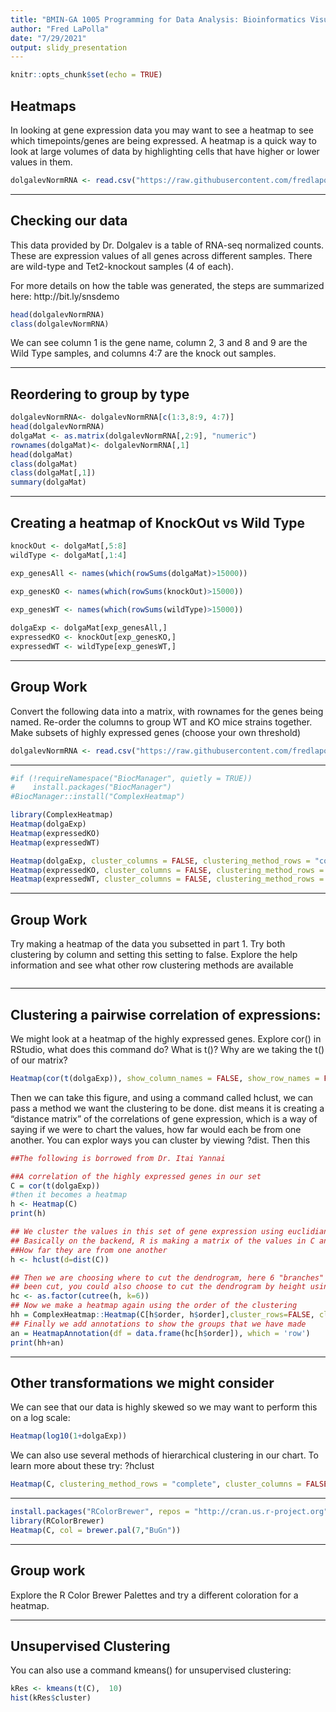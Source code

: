 ```yaml
---
title: "BMIN-GA 1005 Programming for Data Analysis: Bioinformatics Visualization"
author: "Fred LaPolla"
date: "7/29/2021"
output: slidy_presentation
---
```


```r
knitr::opts_chunk$set(echo = TRUE)
```


## Heatmaps

In looking at gene expression data you may want to see a heatmap to see which timepoints/genes are being expressed. A heatmap is a quick way to look at large volumes of data by highlighting cells that have higher or lower values in them. 

```r
dolgalevNormRNA <- read.csv("https://raw.githubusercontent.com/fredlapolla/RVilcekMasters2021/main/counts.normalized.csv")

```


***

## Checking our data

This data provided by Dr. Dolgalev is a table of RNA-seq normalized counts. These are expression values of all genes across different samples. There are wild-type and Tet2-knockout samples (4 of each).
 
For more details on how the table was generated, the steps are summarized here:
http://bit.ly/snsdemo

```r
head(dolgalevNormRNA)
class(dolgalevNormRNA)

```

We can see column 1 is the gene name, column 2, 3 and 8 and 9 are the Wild Type samples, and columns 4:7 are the knock out samples. 

***

## Reordering to group by type

```r
dolgalevNormRNA<- dolgalevNormRNA[c(1:3,8:9, 4:7)]
head(dolgalevNormRNA)
dolgaMat <- as.matrix(dolgalevNormRNA[,2:9], "numeric")
rownames(dolgaMat)<- dolgalevNormRNA[,1]
head(dolgaMat)
class(dolgaMat)
class(dolgaMat[,1])
summary(dolgaMat)
```


***
## Creating a heatmap of KnockOut vs Wild Type

```r
knockOut <- dolgaMat[,5:8]
wildType <- dolgaMat[,1:4]

exp_genesAll <- names(which(rowSums(dolgaMat)>15000))

exp_genesKO <- names(which(rowSums(knockOut)>15000))
 
exp_genesWT <- names(which(rowSums(wildType)>15000))

dolgaExp <- dolgaMat[exp_genesAll,]
expressedKO <- knockOut[exp_genesKO,]
expressedWT <- wildType[exp_genesWT,]
```


***

## Group Work

Convert the following data into a matrix, with rownames for the genes being named. Re-order the columns to group WT and KO mice strains together. Make subsets of highly expressed genes (choose your own threshold) 

```r
dolgalevNormRNA <- read.csv("https://raw.githubusercontent.com/fredlapolla/RVilcekMasters2021/main/counts.normalized.csv")
```

***


```r


#if (!requireNamespace("BiocManager", quietly = TRUE))
#    install.packages("BiocManager")
#BiocManager::install("ComplexHeatmap")

library(ComplexHeatmap)
Heatmap(dolgaExp)
Heatmap(expressedKO)
Heatmap(expressedWT)
```

```r
Heatmap(dolgaExp, cluster_columns = FALSE, clustering_method_rows = "complete", show_row_names = FALSE)
Heatmap(expressedKO, cluster_columns = FALSE, clustering_method_rows = "complete", show_row_names = FALSE)
Heatmap(expressedWT, cluster_columns = FALSE, clustering_method_rows = "complete", show_row_names = FALSE)
```

***

## Group Work

Try making a heatmap of the data you subsetted in part 1. Try both clustering by column and setting this setting to false. Explore the help information and see what other row clustering methods are available


```r

```

***

## Clustering a pairwise correlation of expressions:

We might look at a heatmap of the highly expressed genes. Explore cor() in RStudio, what does this command do? What is t()? Why are we taking the t() of our matrix?  

```r

Heatmap(cor(t(dolgaExp)), show_column_names = FALSE, show_row_names = FALSE)
```

Then we can take this figure, and using a command called hclust, we can pass a method we want the clustering to be done. dist means it is creating a "distance matrix" of the correlations of gene expression, which is a way of saying if we were to chart the values, how far would each be from one another. You can explor ways you can cluster by viewing ?dist. Then this 

```r
##The following is borrowed from Dr. Itai Yannai

##A correlation of the highly expressed genes in our set
C = cor(t(dolgaExp))
#then it becomes a heatmap
h <- Heatmap(C)
print(h)

## We cluster the values in this set of gene expression using euclidian distance
## Basically on the backend, R is making a matrix of the values in C and then calculating
##How far they are from one another
h <- hclust(d=dist(C))

## Then we are choosing where to cut the dendrogram, here 6 "branches" or groups have
## been cut, you could also choose to cut the dendrogram by height using h instead of K
hc <- as.factor(cutree(h, k=6))
## Now we make a heatmap again using the order of the clustering
hh = ComplexHeatmap::Heatmap(C[h$order, h$order],cluster_rows=FALSE, cluster_columns=FALSE)
## Finally we add annotations to show the groups that we have made
an = HeatmapAnnotation(df = data.frame(hc[h$order]), which = 'row')
print(hh+an)

```


*** 


## Other transformations we might consider 

We can see that our data is highly skewed so we may want to perform this on a log scale:

```r
Heatmap(log10(1+dolgaExp))
```



We can also use several methods of hierarchical clustering in our chart. To learn more about these try: ?hclust  

```r
Heatmap(C, clustering_method_rows = "complete", cluster_columns = FALSE )
```



***



```r
install.packages("RColorBrewer", repos = "http://cran.us.r-project.org")
library(RColorBrewer)
Heatmap(C, col = brewer.pal(7,"BuGn"))
```

***
## Group work

Explore the R Color Brewer Palettes and try a different coloration for a heatmap. 

***

## Unsupervised Clustering

You can also use a command kmeans() for unsupervised clustering:

```r
kRes <- kmeans(t(C),  10)
hist(kRes$cluster)
```

